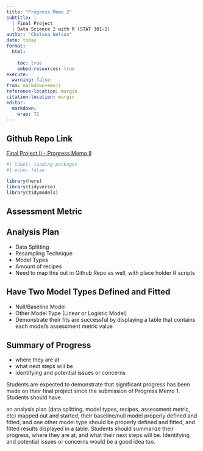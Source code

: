 ```yaml
---
title: "Progress Memo 2"
subtitle: |
  | Final Project 
  | Data Science 2 with R (STAT 301-2)
author: "Chelsea Nelson"
date: today
format:
  html:
    
    toc: true
    embed-resources: true
execute:
  warning: false
from: markdown+emoji 
reference-location: margin
citation-location: margin
editor: 
  markdown: 
    wrap: 72
---
```


::: {.callout-tip icon="false"}
## Github Repo Link

[Final Project II - Progress Memo II](https://github.com/stat301-2-2024-winter/final-project-2-chelseanelson)
:::

```r
#| label: loading-packages
#| echo: false 

library(here)
library(tidyverse)
library(tidymodels)

```

## Assessment Metric 

## Analysis Plan

- Data Splitting
- Resampling Technique
- Model Types
- Amount of recipes 
- Need to map this out in Github Repo as well, with place holder R scripts 

## Have Two Model Types Defined and Fitted 

- Null/Baseline Model
- Other Model Type (Linear or Logistic Model)
- Demonstrate their fits are successful by displaying a table that contains each model's assessment metric value 

## Summary of Progress 

- where they are at 
- what next steps will be 
- identifying and potential issues or concerns 


Students are expected to demonstrate that significant progress has been made on their final project since the submission of Progress Memo 1. Students should have

an analysis plan (data splitting, model types, recipes, assessment metric, etc) mapped out and started,
their baseline/null model properly defined and fitted, and
one other model type should be properly defined and fitted, and
fitted results displayed in a table.
Students should summarize their progress, where they are at, and what their next steps will be. Identifying and potential issues or concerns would be a good idea too.
